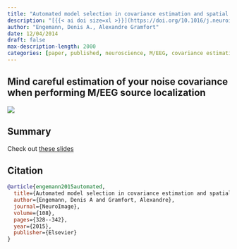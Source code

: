 ```yaml
---
title: "Automated model selection in covariance estimation and spatial whitening of MEG and EEG signals"
description: "[{{< ai doi size=xl >}}](https://doi.org/10.1016/j.neuroimage.2014.12.040) [{{< bi file-pdf size=1.5em >}}](http://www.unicog.org/publications/1-s2.0-S1053811914010325-mainB.pdf) [{{< bi github size=1.5em >}}](https://github.com/mne-tools/mne-python/blob/master/mne/cov.py)"
author: "Engemann, Denis A., Alexandre Gramfort"
date: 12/04/2014
draft: false
max-description-length: 2000
categories: [paper, published, neuroscience, M/EEG, covariance estimation, regularization, spatial whitening]
---
```


## Mind careful estimation of your noise covariance when performing M/EEG source localization

![](../engemann_2015_covs.png)

## Summary

Check out [these slides](https://speakerdeck.com/dengemann/eeg-sensor-covariance-using-cross-validation)

## Citation

```bibtex
@article{engemann2015automated,
  title={Automated model selection in covariance estimation and spatial whitening of MEG and EEG signals},
  author={Engemann, Denis A and Gramfort, Alexandre},
  journal={NeuroImage},
  volume={108},
  pages={328--342},
  year={2015},
  publisher={Elsevier}
}
```